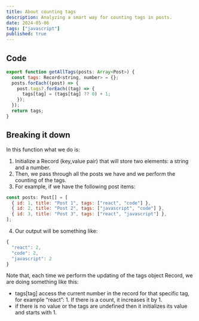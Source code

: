 ```yaml
---
title: About counting tags
description: Analyzing a smart way for counting tags in posts.
date: 2024-05-06
tags: ["javascript"]
published: true
---
```


## Code

```js
export function getAllTags(posts: Array<Post>) {
  const tags: Record<string, number> = {};
  posts.forEach((post) => {
    post.tags?.forEach((tag) => {
      tags[tag] = (tags[tag] ?? 0) + 1;
    });
  });
  return tags;
}
```

## Breaking it down

In this function what we do is:

1. Initialize a Record (key,value pair) that will store two elements: a string and a number.
2. Then, we pass through all the posts we have and we perform the counting of the tags.
3. For example, if we have the following post items:

```js
const posts: Post[] = [
  { id: 1, title: "Post 1", tags: ["react", "code"] },
  { id: 2, title: "Post 2", tags: ["javascript", "code"] },
  { id: 3, title: "Post 3", tags: ["react", "javascript"] },
];
```

4. Our output will be something like:

```js
{
  "react": 2,
  "code": 2,
  "javascript": 2
}
```

Note that, each time we perform the updating of the tags object Record, we are doing something like this:

- tags[tag] access the current number in the record for that specific tag, for example “react”: 1. If there is a count, it increases it by 1.
- if there is no value or the tags are undefined then it initializes its value and starts with 1.
